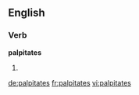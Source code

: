 ==English==

===Verb===
'''palpitates'''

# {{en-third-person singular of|palpitate}}

[[de:palpitates]]
[[fr:palpitates]]
[[vi:palpitates]]